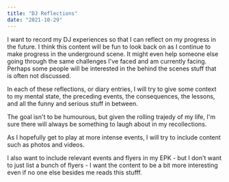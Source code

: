 ```yaml
---
title: "DJ Reflections"
date: "2021-10-29"
---
```


I want to record my DJ experiences so that I can reflect on my progress in the future. I think this content will be fun to look back on as I continue to make progress in the underground scene. It might even help someone else going through the same challenges I've faced and am currently facing. Perhaps some people will be interested in the behind the scenes stuff that is often not discussed.

In each of these reflections, or diary entries, I will try to give some context to my mental state, the preceding events, the consequences, the lessons, and all the funny and serious stuff in between.

The goal isn't to be humourous, but given the rolling trajedy of my life, I'm sure there will always be something to laugh about in my recollections.

As I hopefully get to play at more intense events, I will try to include content such as photos and videos.

I also want to include relevant events and flyers in my EPK - but I don't want to just list a bunch of flyers - I want the content to be a bit more interesting even if no one else besides me reads this stufff.
